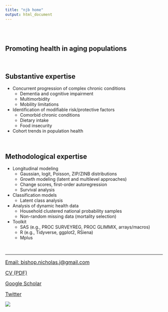 ```yaml
---
title: "njb home"
output: html_document
---
```


```{=html}
<style type="text/css">
.title {
  display: none;
}

#getting-started img {
  margin-right: 10px;
}

</style>
```
<div class="row" style="padding-top: 30px;">

::: col-sm-6

# Promoting health in aging populations  

&nbsp;

## Substantive expertise

* Concurrent progression of complex chronic conditions
  + Dementia and cognitive impairment
  + Multimorbidity
  + Mobility limitations

* Identification of modifiable risk/protective factors 
  + Comorbid chronic conditions
  + Dietary intake 
  + Food insecurity

* Cohort trends in population health

&nbsp;

## Methodological expertise

* Longitudinal modeling 
  + Gaussian, logit, Poisson, ZIP/ZINB distributions 
  + Growth modeling (latent and multilevel approaches)
  + Change scores, first-order autoregression
  + Survival analysis

* Classification models
  + Latent class analysis

* Analysis of dynamic health data 
  + Household clustered national probability samples
  + Non-random missing data (mortality selection)

* Toolkit
  + SAS (e.g., PROC SURVEYREG, PROC GLIMMIX, arrays/macros)
  + R (e.g., Tidyverse, ggplot2, RSiena)
  + Mplus
  
&nbsp; 
&nbsp;

***

<a href = "Email: bishop.nicholas.j@gmail.com" style="font-size: 16px;" >
  Email: bishop.nicholas.j@gmail.com </a>
  
<a href = "https://github.com/drnjbishop/home/blob/3e9b0f938ab57bc1501a5c60bdf6848ca9e29441/docs/CV.pdf" style="font-size: 16px;" >
  CV (PDF) </a>
  
<a href = "https://scholar.google.com/citations?user=XhMzoO8AAAAJ&hl=en" style="font-size: 16px;" >
  Google Scholar </a>
  
<a href="https://twitter.com/drnjbishop?ref_src=twsrc%5Etfw" style="font-size: 16px;" >
  Twitter </a>

:::

::: col-sm-6

<!-- <a href = "https://crumplab.github.io"> -->

![](images/mountain_2_opt.jpeg) </a>
:::




